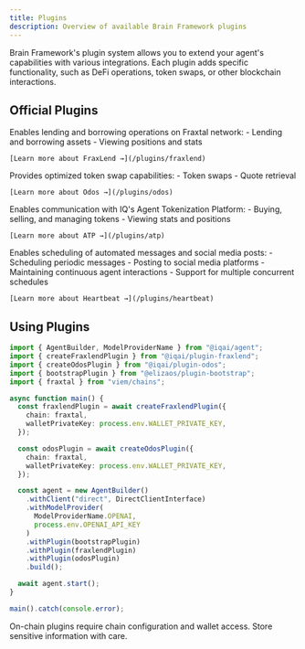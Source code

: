 ```yaml
---
title: Plugins
description: Overview of available Brain Framework plugins
---
```



Brain Framework's plugin system allows you to extend your agent's capabilities with various integrations. Each plugin adds specific functionality, such as DeFi operations, token swaps, or other blockchain interactions.

## Official Plugins

<CardGrid>
  <Card title="FraxLend Plugin" icon="document">
    Enables lending and borrowing operations on Fraxtal network:
    - Lending and borrowing assets
    - Viewing positions and stats

    [Learn more about FraxLend →](/plugins/fraxlend)
  </Card>

  <Card title="Odos Plugin" icon="random">
    Provides optimized token swap capabilities:
    - Token swaps
    - Quote retrieval

    [Learn more about Odos →](/plugins/odos)
  </Card>

  <Card title="ATP Plugin" icon="document">
    Enables communication with IQ's Agent Tokenization Platform:
    - Buying, selling, and managing tokens
    - Viewing stats and positions

    [Learn more about ATP →](/plugins/atp)
  </Card>

  <Card title="Heartbeat Plugin" icon="document">
    Enables scheduling of automated messages and social media posts:
    - Scheduling periodic messages
    - Posting to social media platforms
    - Maintaining continuous agent interactions
    - Support for multiple concurrent schedules

    [Learn more about Heartbeat →](/plugins/heartbeat)
  </Card>

</CardGrid>

## Using Plugins

```typescript
import { AgentBuilder, ModelProviderName } from "@iqai/agent";
import { createFraxlendPlugin } from "@iqai/plugin-fraxlend";
import { createOdosPlugin } from "@iqai/plugin-odos";
import { bootstrapPlugin } from "@elizaos/plugin-bootstrap";
import { fraxtal } from "viem/chains";

async function main() {
  const fraxlendPlugin = await createFraxlendPlugin({
    chain: fraxtal,
    walletPrivateKey: process.env.WALLET_PRIVATE_KEY,
  });

  const odosPlugin = await createOdosPlugin({
    chain: fraxtal,
    walletPrivateKey: process.env.WALLET_PRIVATE_KEY,
  });

  const agent = new AgentBuilder()
    .withClient("direct", DirectClientInterface)
    .withModelProvider(
      ModelProviderName.OPENAI,
      process.env.OPENAI_API_KEY
    )
    .withPlugin(bootstrapPlugin)
    .withPlugin(fraxlendPlugin)
    .withPlugin(odosPlugin)
    .build();

  await agent.start();
}

main().catch(console.error);
```

<Aside type="note">
On-chain plugins require chain configuration and wallet access. Store sensitive information with care.
</Aside>